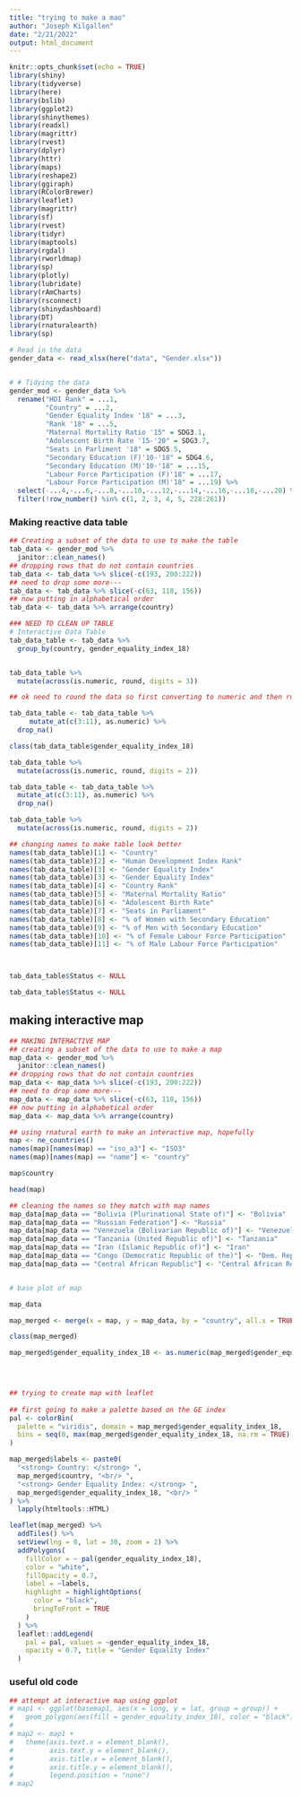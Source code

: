 ```yaml
---
title: "trying to make a mao"
author: "Joseph Kilgallen"
date: "2/21/2022"
output: html_document
---
```


```r
knitr::opts_chunk$set(echo = TRUE)
library(shiny)
library(tidyverse)
library(here)
library(bslib)
library(ggplot2)
library(shinythemes)
library(readxl)
library(magrittr)
library(rvest)
library(dplyr)
library(httr)
library(maps)
library(reshape2)
library(ggiraph)
library(RColorBrewer)
library(leaflet)
library(magrittr)
library(sf)
library(rvest)
library(tidyr)
library(maptools)
library(rgdal)
library(rworldmap)
library(sp)
library(plotly)
library(lubridate)
library(rAmCharts)
library(rsconnect)
library(shinydashboard)
library(DT)
library(rnaturalearth)
library(sp)

# Read in the data
gender_data <- read_xlsx(here("data", "Gender.xlsx"))


# # Tidying the data
gender_mod <- gender_data %>%
  rename("HDI Rank" = ...1,
         "Country" = ...2,
         "Gender Equality Index '18" = ...3,
         "Rank '18" = ...5,
         "Maternal Mortality Ratio '15" = SDG3.1,
         "Adolescent Birth Rate '15-'20" = SDG3.7,
         "Seats in Parliment '18" = SDG5.5,
         "Secondary Education (F)'10-'18" = SDG4.6,
         "Secondary Education (M)'10-'18" = ...15,
         "Labour Force Participation (F)'18" = ...17,
         "Labour Force Participation (M)'18" = ...19) %>%
  select(-...4,-...6,-...8,-...10,-...12,-...14,-...16,-...18,-...20) %>%
  filter(!row_number() %in% c(1, 2, 3, 4, 5, 228:261))

```


### Making reactive data table
```r
## Creating a subset of the data to use to make the table
tab_data <- gender_mod %>% 
  janitor::clean_names()
## dropping rows that do not contain countries
tab_data <- tab_data %>% slice(-c(193, 200:222))
## need to drop some more--- 
tab_data <- tab_data %>% slice(-c(63, 118, 156))
## now putting in alphabetical order
tab_data <- tab_data %>% arrange(country)

### NEED TO CLEAN UP TABLE
# Interactive Data Table
tab_data_table <- tab_data %>%
  group_by(country, gender_equality_index_18) 


tab_data_table %>% 
  mutate(across(is.numeric, round, digits = 3))

## ok need to round the data so first converting to numeric and then running round on all numeric

tab_data_table <- tab_data_table %>% 
     mutate_at(c(3:11), as.numeric) %>% 
  drop_na()

class(tab_data_table$gender_equality_index_18)

tab_data_table %>% 
  mutate(across(is.numeric, round, digits = 2))

tab_data_table <- tab_data_table %>% 
  mutate_at(c(3:11), as.numeric) %>% 
  drop_na()

tab_data_table %>% 
  mutate(across(is.numeric, round, digits = 2)) 

## changing names to make table look better
names(tab_data_table)[1] <- "Country"
names(tab_data_table)[2] <- "Human Development Index Rank"
names(tab_data_table)[3] <- "Gender Equality Index"
names(tab_data_table)[3] <- "Gender Equality Index"
names(tab_data_table)[4] <- "Country Rank"
names(tab_data_table)[5] <- "Maternal Mortality Ratio"
names(tab_data_table)[6] <- "Adolescent Birth Rate"
names(tab_data_table)[7] <- "Seats in Parliament"
names(tab_data_table)[8] <- "% of Women with Secondary Education"
names(tab_data_table)[9] <- "% of Men with Secondary Education"
names(tab_data_table)[10] <- "% of Female Labour Force Participation"
names(tab_data_table)[11] <- "% of Male Labour Force Participation"



tab_data_table$Status <- NULL

tab_data_table$Status <- NULL
```

## making interactive map
```r
## MAKING INTERACTIVE MAP
## creating a subset of the data to use to make a map
map_data <- gender_mod %>% 
  janitor::clean_names()
## dropping rows that do not contain countries
map_data <- map_data %>% slice(-c(193, 200:222))
## need to drop some more--- 
map_data <- map_data %>% slice(-c(63, 118, 156))
## now putting in alphabetical order
map_data <- map_data %>% arrange(country) 

## using rnatural earth to make an interactive map, hopefully
map <- ne_countries()
names(map)[names(map) == "iso_a3"] <- "ISO3"
names(map)[names(map) == "name"] <- "country"

map$country

head(map)

## cleaning the names so they match with map names
map_data[map_data == "Bolivia (Plurinational State of)"] <- "Bolivia"
map_data[map_data == "Russian Federation"] <- "Russia"
map_data[map_data == "Venezuela (Bolivarian Republic of)"] <- "Venezuela"
map_data[map_data == "Tanzania (United Republic of)"] <- "Tanzania"
map_data[map_data == "Iran (Islamic Republic of)"] <- "Iran"
map_data[map_data == "Congo (Democratic Republic of the)"] <- "Dem. Rep. Congo"
map_data[map_data == "Central African Republic"] <- "Central African Rep."


# base plot of map

map_data

map_merged <- merge(x = map, y = map_data, by = "country", all.x = TRUE)

class(map_merged)

map_merged$gender_equality_index_18 <- as.numeric(map_merged$gender_equality_index_18)



  
## trying to create map with leaflet
  
## first going to make a palette based on the GE index
pal <- colorBin(
  palette = "viridis", domain = map_merged$gender_equality_index_18,
  bins = seq(0, max(map_merged$gender_equality_index_18, na.rm = TRUE) + .1, by = .1)
)

map_merged$labels <- paste0(
  "<strong> Country: </strong> ",
  map_merged$country, "<br/> ",
  "<strong> Gender Equality Index: </strong> ",
  map_merged$gender_equality_index_18, "<br/> "
) %>%
  lapply(htmltools::HTML)

leaflet(map_merged) %>%
  addTiles() %>%
  setView(lng = 0, lat = 30, zoom = 2) %>%
  addPolygons(
    fillColor = ~ pal(gender_equality_index_18),
    color = "white",
    fillOpacity = 0.7,
    label = ~labels,
    highlight = highlightOptions(
      color = "black",
      bringToFront = TRUE
    )
  ) %>%
  leaflet::addLegend(
    pal = pal, values = ~gender_equality_index_18,
    opacity = 0.7, title = "Gender Equality Index"
  )


```












### useful old code
```r
## attempt at interactive map using ggplot
# map1 <- ggplot(basemap1, aes(x = long, y = lat, group = group)) +
#   geom_polygon(aes(fill = gender_equality_index_18), color = "black")
# 
# map2 <- map1 + 
#   theme(axis.text.x = element_blank(),
#         axis.text.y = element_blank(),
#         axis.title.x = element_blank(),
#         axis.title.y = element_blank(),
#         legend.position = "none")
# map2
```


